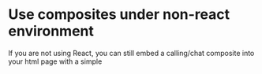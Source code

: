 
<Meta id="use-composite-in-non-react-environment" title="Composites/UUsing Composites in a non-react environment" />

# Use composites under non-react environment

If you are not using React, you can still embed a calling/chat composite into your html page with a simple <script> tag and several lines of code like:

```html
<script src="[url of chatComposite.js]"></script>
<!-- height need to be set for composite to fit the layout -->
<div id="chat" style="height: 50vh"></div>
<script>
  const chatAdapter = await chatComposite.loadChatComposite({
    containerId: 'chat',
    displayName: displayName,
    threadId: threadId,
    endpointUrl: endpointUrl,
    userId: user,
    token: token
  });
</script>
```

Here's the step-by-step instruction to get the composite js bundle file:

### git clone our repo

```bash
git clone https://github.com/Azure/communication-ui-library.git
```

### install packages and build js bundles

```bash
cd communication-ui-library\samples\StaticHtmlComposites\
rush install
rush build
```

Then you will be able to see 2 js bundle files:

```
.\samples\StaticHtmlComposites\dist\chatComposite.js
.\samples\StaticHtmlComposites\dist\callComposite.js
```

There is also an example html for how to use it, you might want to allocate your own acs token before you embed the code piece to your own web app, check (Create and manage Communication Services resources)[https://docs.microsoft.com/en-us/azure/communication-services/quickstarts/create-communication-resource?tabs=windows&pivots=platform-azp]:

```
.\samples\StaticHtmlComposites\index.html
```

### try it the sample

After finishing building the bundle, you can also try the sample
Firstly, put your own connection into

```
.\samples\Server\appsettings.json
```

Then run this command to start the server:

```bash
rushx start
```

Browse to http://localhost:3000 and start your journey\*

_\*Please make sure you visit localhost not 127.0.0.1 to bypass the http limitation rules of sdk_.
